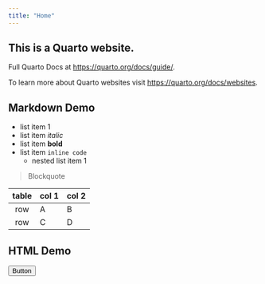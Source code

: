 ```yaml
---
title: "Home"
---
```


## This is a Quarto website.

Full Quarto Docs at <https://quarto.org/docs/guide/>.

To learn more about Quarto websites visit <https://quarto.org/docs/websites>.


## Markdown Demo
 - list item 1
 - list item _italic_
 - list item **bold**
 - list item `inline code`
   + nested list item 1

 > Blockquote

| table | col 1 | col 2 |
|:-----:|:------|:------|
| row   |   A   |   B   |
| row   |   C   |   D   |


## HTML Demo

<button class="btn btn-primary">Button</button>
